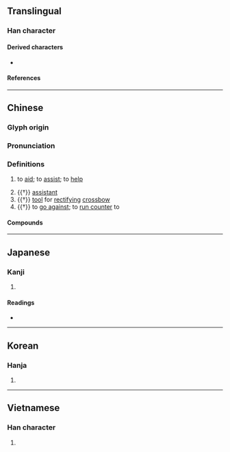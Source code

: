 {{also|弻}}
{{character info}}
==Translingual==

===Han character===
{{Han char|rn=57|rad=弓|as=09|sn=12|four=17227|canj=NMAN|ids=⿲弓百弓}}

====Derived characters====
* {{l|mul|[[𫓎]], [[𩅭]]}}

====References====
{{Han ref|kx=0360.080|dkj=09826|dj=0677.030|hdz=20999.130|uh=5F3C}}

----

==Chinese==
{{zh-forms|alt=弻}}

===Glyph origin===
{{Han etym}}

===Pronunciation===
{{zh-pron
|m=bì
|c=bat6
|mn=pi̍t
|mc=y
|oc=y
|cat=
}}

===Definitions===
{{zh-hanzi}}

# {{lb|zh|literary}} to [[aid]]; to [[assist]]; to [[help]]
# {{†}} [[assistant]]
# {{†}} [[tool]] for [[rectifying]] [[crossbow]]
# {{†}} to [[go against]]; to [[run counter]] to

====Compounds====
{{zh-der|宥弼|弼馬溫|弼針|弼違|弼教|弼亮|左輔右弼|弼士|方弼|明刑弼教|良弼|輔弼之勛|輔弼}}

----

==Japanese==

===Kanji===
{{ja-kanji|grade=|rs=弓09}}

# {{rfdef|ja|sort=弓09}}

====Readings====
* {{ja-readings|on=ひつ|kun=たす-ける,ゆだめ,すけ}}

----

==Korean==

===Hanja===
{{ko-hanja|hangeul=필|eumhun=|rv=pil|mr=p'il|y=phil}}

# {{rfdef|ko|sort=弓09}}

----

==Vietnamese==

===Han character===
{{vi-hantu|[[bặt]], [[bậc]], [[bật]], [[bằn]]|rs=弓09}}

# {{rfdef|vi|sort=弓09}}